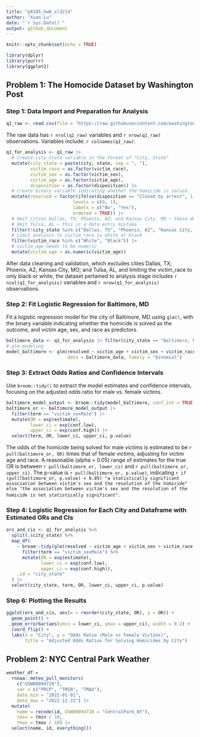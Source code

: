 ```yaml
---
title: "p8105_hw6_xl3214"
author: "Xuan Lu"
date: "`r Sys.Date()`"
output: github_document
---
```


```r
knitr::opts_chunk$set(echo = TRUE)
```

```r
library(dplyr)
library(purrr)
library(ggplot2)
```


## Problem 1: The Homocide Dataset by Washington Post

### Step 1: Data Import and Preparation for Analysis

```r
q1_raw <- read.csv(file = "https://raw.githubusercontent.com/washingtonpost/data-homicides/master/homicide-data.csv")
```

The raw data has `r nrol(q1_raw)` variables and `r nrow(q1_raw)` observations. Variables include: *`r colnames(q1_raw)`*.

```r
q1_for_analysis <- q1_raw |>
  # Create city_state variable in the format of "City, State"
  mutate(city_state = paste(city, state, sep = ", "), 
         victim_race = as.factor(victim_race), 
         victim_sex = as.factor(victim_sex), 
         victim_age = as.factor(victim_age), 
         disposition = as.factor(disposition)) |>
  # Create binary variable indicating whether the homicide is solved
  mutate(resolved = factor(ifelse(disposition == "Closed by arrest", 1, 0),
                         levels = c(0, 1),
                         labels = c("No", "Yes"),
                         ordered = TRUE)) |>
  # Omit cities Dallas, TX; Phoenix, AZ; and Kansas City, MO – these don’t report victim race
  # Omit Tulsa, AL – this is a data entry mistake
  filter(!city_state %in% c("Dallas, TX", "Phoenix, AZ", "Kansas City, MO", "Tulsa, AL")) |>
  # Limit analysis to victim_race is white or black
  filter(victim_race %in% c("White", "Black")) |>
  # victim_age needs to be numeric
  mutate(victim_age = as.numeric(victim_age))
```

After data cleaning and validation, which excludes cities Dallas, TX; Phoenix, AZ; Kansas City, MO; and Tulsa, AL, and limiting the victim_race to only black or white, the dataset pertained to analysis stage includes `r ncol(q1_for_analysis)` variables and `r nrow(q1_for_analysis)` observations. 

### Step 2: Fit Logistic Regression for Baltimore, MD

Fit a logistic regression model for the city of Baltimore, MD using `glm()`, with the binary variable indicating whether the homicide is solved as the outcome, and victim age, sex, and race as predictors.

```r
baltimore_data <- q1_for_analysis |> filter(city_state == "Baltimore, MD")
# glm modeling
model_baltimore <- glm(resolved ~ victim_age + victim_sex + victim_race, 
                       data = baltimore_data, family = "binomial")
```


### Step 3: Extract Odds Ratios and Confidence Intervals

Use `broom::tidy()` to extract the model estimates and confidence intervals, focusing on the adjusted odds ratio for male vs. female victims.

```r
baltimore_model_output <- broom::tidy(model_baltimore, conf.int = TRUE)
baltimore_or <- baltimore_model_output |>
  filter(term == "victim_sexMale") |>
  mutate(OR = exp(estimate),
         lower_ci = exp(conf.low),
         upper_ci = exp(conf.high)) |>
  select(term, OR, lower_ci, upper_ci, p.value)
```

The odds of the homicide being solved for male victims is estimated to be `r pull(baltimore_or, OR)` times that of female victims, adjusting for victim age and race. A reasonable (alpha = 0.05)
range of estimates for the true OR is between `r pull(baltimore_or, lower_ci)` and `r pull(baltimore_or, upper_ci)`. 
The p-value is `r pull(baltimore_or, p.value)`, indicating `r if (pull(baltimore_or, p.value) < 0.05) "a statistically significant association between victim's sex and the resolution of the homicide" else "the association between victim's sex and the resolution of the homicide is not statistically significant"`.

### Step 4: Logistic Regression for Each City and Dataframe with Estimated ORs and CIs

```r
ors_and_cis <- q1_for_analysis %>%
  split(.$city_state) %>%
  map_df(
    ~ broom::tidy(glm(resolved ~ victim_age + victim_sex + victim_race, data = .x, family = "binomial"), conf.int = TRUE) %>%
      filter(term == "victim_sexMale") %>%
      mutate(OR = exp(estimate),
             lower_ci = exp(conf.low),
             upper_ci = exp(conf.high)),
    .id = "city_state"
  ) |>
  select(city_state, term, OR, lower_ci, upper_ci, p.value)
```


### Step 6: Plotting the Results

```r
ggplot(ors_and_cis, aes(x = reorder(city_state, OR), y = OR)) +
  geom_point() +
  geom_errorbar(aes(ymin = lower_ci, ymax = upper_ci), width = 0.2) +
  coord_flip() +
  labs(x = "City", y = "Odds Ratio (Male vs Female Victims)",
       title = "Adjusted Odds Ratios for Solving Homicides by City")
```


## Problem 2: NYC Central Park Weather

```r
weather_df = 
  rnoaa::meteo_pull_monitors(
    c("USW00094728"),
    var = c("PRCP", "TMIN", "TMAX"), 
    date_min = "2022-01-01",
    date_max = "2022-12-31") |>
  mutate(
    name = recode(id, USW00094728 = "CentralPark_NY"),
    tmin = tmin / 10,
    tmax = tmax / 10) |>
  select(name, id, everything())
```

